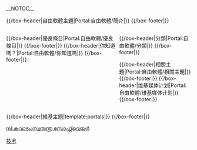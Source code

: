 {{noteTA
|G1=IT
|1=zh-hans:开放源代码;zh-hant:開放原始碼;zh-tw:開放原始碼;zh-hk:开放源码;zh-mo:开放源码;
|2=zh-hans:文件; zh-tw:檔案;
|3=zh-hans:程序; zh-tw:程式; zh-hk:程式;
|4=zh-hans:高级; zh-tw:進階;
|5=zh-cn:支持; zh-tw:支援;
}}

<!-- 這個主題使用這個語法建立： subst:box portal skeleton| topic=自由軟體|  -->
__NOTOC__
<div align="center">
{{browsebar}}
</div>
{{Portal:自由軟體/Tabs}}
{{/box-header|自由軟體主題|Portal:自由軟體/簡介|}}
{{Portal:自由軟體/簡介}}
{{/box-footer|}}

<div style="float:left; width:60%;"> <!-- This width add to the the margin below to equal 100%-->
{{Random portal component|max=7|header=精选條目|footer=更多精选條目…|subpage=特色條目}}
{{/box-header|優良條目|Portal:自由軟體/優良條目|}}
{{Portal:自由軟體/優良條目}}
{{/box-footer|}}
<!--
{{/box-header|特色圖片|Portal:自由軟體/特色圖片|}}
{{Portal:自由軟體/特色圖片}}
{{/box-footer|}}
-->
{{/box-header|你知道嗎？|Portal:自由軟體/你知道嗎|}}
{{Portal:自由軟體/你知道嗎}}
{{/box-footer|}}

{{Template:軟體工程}}

</div>

<div style="float:right; width:39%"> <!-- This margin should be right of the above -->
<!--
{{/box-header|自由軟體新聞|Portal:自由軟體/自由軟體新聞|}}
{{Portal:自由軟體/自由軟體新聞}}
{{/box-footer|}}

{{/box-header|歡迎參與|Portal:自由軟體/歡迎參與|}}
{{Portal:自由軟體/歡迎參與}}
{{/box-footer|}}

{{/box-header|维基专题|Portal:自由軟體/维基專題|}}
{{Portal:自由軟體/维基專題}}
{{/box-footer|}}
-->
{{/box-header|分類|Portal:自由軟體/分類|}}
{{Portal:自由軟體/分類}}
{{/box-footer|}}

{{/box-header|相關主題|Portal:自由軟體/相關主題|}}
{{Portal:自由軟體/相關主題}}
{{/box-footer|}}
{{/box-header|维基媒体计划|Portal:自由軟體/维基媒体计划|}}
{{Portal:自由軟體/维基媒体计划}}
{{/box-footer|}}

</div>

<div style="float:right; width:100%">
{{/box-header|維基主題|template:portals|}}
{{Template:IT quick links}}
{{portals}}
{{/box-footer|}}

[[Category:主题首页|技术]]

[[ml:കവാടം:സ്വതന്ത്ര_സോഫ്റ്റ്‌വെയര്‍|ml:കവാടം:സ്വതന്ത്ര സോഫ്റ്റ്‌വെയര്‍]]